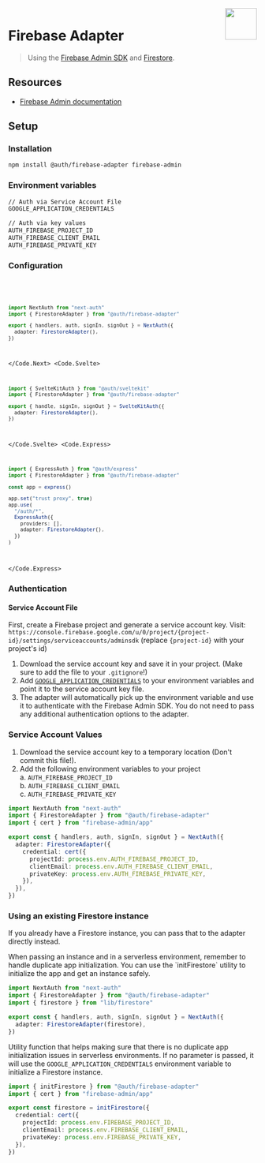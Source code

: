 
<img align="right" src="/img/adapters/firebase.svg" height="64" width="64" />

# Firebase Adapter

> Using the [Firebase Admin SDK](https://firebase.google.com/docs/admin/setup) and [Firestore](https://firebase.google.com/docs/firestore).

## Resources

- [Firebase Admin documentation](https://firebase.google.com/docs/admin/setup)

## Setup

### Installation

```bash npm2yarn
npm install @auth/firebase-adapter firebase-admin
```

### Environment variables

```sh
// Auth via Service Account File
GOOGLE_APPLICATION_CREDENTIALS

// Auth via key values
AUTH_FIREBASE_PROJECT_ID
AUTH_FIREBASE_CLIENT_EMAIL
AUTH_FIREBASE_PRIVATE_KEY
```

### Configuration

<Code>
<Code.Next>

```ts filename="auth.ts"
import NextAuth from "next-auth"
import { FirestoreAdapter } from "@auth/firebase-adapter"

export { handlers, auth, signIn, signOut } = NextAuth({
  adapter: FirestoreAdapter(),
})
```

</Code.Next>
<Code.Svelte>

```ts filename="src/auth.ts"
import { SvelteKitAuth } from "@auth/sveltekit"
import { FirestoreAdapter } from "@auth/firebase-adapter"

export { handle, signIn, signOut } = SvelteKitAuth({
  adapter: FirestoreAdapter(),
})
```

</Code.Svelte>
<Code.Express>

```ts filename="./src/routes/auth.route.ts"
import { ExpressAuth } from "@auth/express"
import { FirestoreAdapter } from "@auth/firebase-adapter"

const app = express()

app.set("trust proxy", true)
app.use(
  "/auth/*",
  ExpressAuth({
    providers: [],
    adapter: FirestoreAdapter(),
  })
)
```

</Code.Express>
</Code>

### Authentication

#### Service Account File

First, create a Firebase project and generate a service account key. Visit: `https://console.firebase.google.com/u/0/project/{project-id}/settings/serviceaccounts/adminsdk` (replace `{project-id}` with your project's id)

1. Download the service account key and save it in your project. (Make sure to add the file to your `.gitignore`!)
2. Add [`GOOGLE_APPLICATION_CREDENTIALS`](https://cloud.google.com/docs/authentication/application-default-credentials#GAC) to your environment variables and point it to the service account key file.
3. The adapter will automatically pick up the environment variable and use it to authenticate with the Firebase Admin SDK. You do not need to pass any additional authentication options to the adapter.

### Service Account Values

1. Download the service account key to a temporary location (Don't commit this file!).
2. Add the following environment variables to your project  
   a. `AUTH_FIREBASE_PROJECT_ID`  
   b. `AUTH_FIREBASE_CLIENT_EMAIL`  
   c. `AUTH_FIREBASE_PRIVATE_KEY`

```ts filename="./auth.ts"
import NextAuth from "next-auth"
import { FirestoreAdapter } from "@auth/firebase-adapter"
import { cert } from "firebase-admin/app"

export const { handlers, auth, signIn, signOut } = NextAuth({
  adapter: FirestoreAdapter({
    credential: cert({
      projectId: process.env.AUTH_FIREBASE_PROJECT_ID,
      clientEmail: process.env.AUTH_FIREBASE_CLIENT_EMAIL,
      privateKey: process.env.AUTH_FIREBASE_PRIVATE_KEY,
    }),
  }),
})
```

### Using an existing Firestore instance

If you already have a Firestore instance, you can pass that to the adapter directly instead.

<Callout>
  When passing an instance and in a serverless environment, remember to handle
  duplicate app initialization.
</Callout>

<Callout type="info">
  You can use the `initFirestore` utility to initialize the app and get an
  instance safely.
</Callout>

```ts filename="./auth.ts"
import NextAuth from "next-auth"
import { FirestoreAdapter } from "@auth/firebase-adapter"
import { firestore } from "lib/firestore"

export const { handlers, auth, signIn, signOut } = NextAuth({
  adapter: FirestoreAdapter(firestore),
})
```

Utility function that helps making sure that there is no duplicate app initialization issues in serverless environments.
If no parameter is passed, it will use the `GOOGLE_APPLICATION_CREDENTIALS` environment variable to initialize a Firestore instance.

```ts filename="lib/firestore.ts"
import { initFirestore } from "@auth/firebase-adapter"
import { cert } from "firebase-admin/app"

export const firestore = initFirestore({
  credential: cert({
    projectId: process.env.FIREBASE_PROJECT_ID,
    clientEmail: process.env.FIREBASE_CLIENT_EMAIL,
    privateKey: process.env.FIREBASE_PRIVATE_KEY,
  }),
})
```
